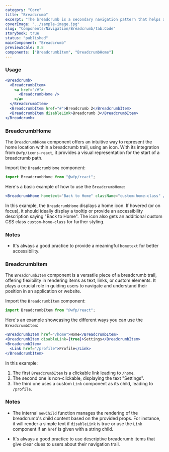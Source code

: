 ```yaml
---
category: "Core"
title: "Breadcrumb"
excerpt: "The breadcrumb is a secondary navigation pattern that helps a user understand the hierarchy among levels and navigate back through them."
coverImage: "../sample-image.jpg"
slug: "Components/Navigation/Breadcrumb/tab:Code"
storybook: true
status: "published"
mainComponent: "Breadcrumb"
previewScale: 0.8
components: ["BreadcrumbItem", "BreadcrumbHome"]
---
```


### Usage

```jsx live
<Breadcrumb>
  <BreadcrumbItem>
    <a href="/#">
      <BreadcrumbHome />
    </a>
  </BreadcrumbItem>
  <BreadcrumbItem href="#">Breadcrumb 2</BreadcrumbItem>
  <BreadcrumbItem disableLink>Breadcrumb 3</BreadcrumbItem>
</Breadcrumb>
```

### BreadcrumbHome

The `BreadcrumbHome` component offers an intuitive way to represent the home location within a breadcrumb trail, using an icon. With its integration from `@wfp/icons-react`, it provides a visual representation for the start of a breadcrumb path.

Import the `BreadcrumbHome` component:

```jsx
import BreadcrumbHome from "@wfp/react";
```

Here's a basic example of how to use the `BreadcrumbHome`:

```jsx
<BreadcrumbHome hometext="Back to Home" className="custom-home-class" />
```

In this example, the `BreadcrumbHome` displays a home icon. If hovered (or on focus), it should ideally display a tooltip or provide an accessibility description saying "Back to Home". The icon also gets an additional custom CSS class `custom-home-class` for further styling.

### Notes

- It's always a good practice to provide a meaningful `hometext` for better accessibility.

### BreadcrumbItem

The `BreadcrumbItem` component is a versatile piece of a breadcrumb trail, offering flexibility in rendering items as text, links, or custom elements. It plays a crucial role in guiding users to navigate and understand their position in an application or website.

Import the `BreadcrumbItem` component:

```jsx
import BreadcrumbItem from "@wfp/react";
```

Here's an example showcasing the different ways you can use the `BreadcrumbItem`:

```jsx
<BreadcrumbItem href="/home">Home</BreadcrumbItem>
<BreadcrumbItem disableLink={true}>Settings</BreadcrumbItem>
<BreadcrumbItem>
  <Link href="/profile">Profile</Link>
</BreadcrumbItem>
```

In this example:

1. The first `BreadcrumbItem` is a clickable link leading to `/home`.
2. The second one is non-clickable, displaying the text "Settings".
3. The third one uses a custom `Link` component as its child, leading to `/profile`.

### Notes

- The internal `newChild` function manages the rendering of the breadcrumb's child content based on the provided props. For instance, it will render a simple text if `disableLink` is true or use the `Link` component if an `href` is given with a string child.

- It's always a good practice to use descriptive breadcrumb items that give clear clues to users about their navigation trail.
